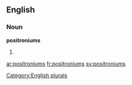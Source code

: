 
==English==

===Noun===
'''positroniums'''

# {{plural of|[[positronium]]}}

[[Category:English plurals]]

[[ar:positroniums]]
[[fr:positroniums]]
[[sv:positroniums]]